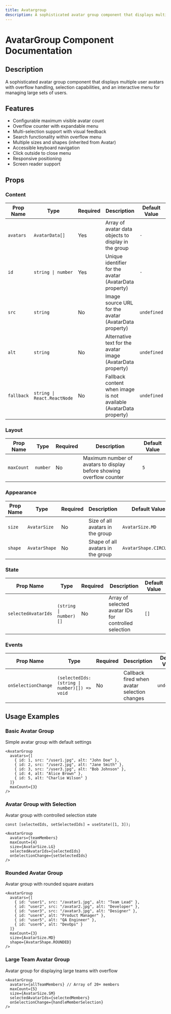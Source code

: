 ```yaml
---
title: Avatargroup
description: A sophisticated avatar group component that displays multiple user avatars with overflow handling, selection capabilities, and an interactive menu for managing large sets of users.
---
```



# AvatarGroup Component Documentation

## Description
A sophisticated avatar group component that displays multiple user avatars with overflow handling, selection capabilities, and an interactive menu for managing large sets of users.

## Features
- Configurable maximum visible avatar count
- Overflow counter with expandable menu
- Multi-selection support with visual feedback
- Search functionality within overflow menu
- Multiple sizes and shapes (inherited from Avatar)
- Accessible keyboard navigation
- Click outside to close menu
- Responsive positioning
- Screen reader support

## Props

### Content

| Prop Name | Type | Required | Description | Default Value |
|-----------|------|----------|-------------|---------------|
| `avatars` | `AvatarData[]` | Yes | Array of avatar data objects to display in the group | `-` |
| `id` | `string \| number` | Yes | Unique identifier for the avatar (AvatarData property) | `-` |
| `src` | `string` | No | Image source URL for the avatar (AvatarData property) | `undefined` |
| `alt` | `string` | No | Alternative text for the avatar image (AvatarData property) | `undefined` |
| `fallback` | `string \| React.ReactNode` | No | Fallback content when image is not available (AvatarData property) | `undefined` |

### Layout

| Prop Name | Type | Required | Description | Default Value |
|-----------|------|----------|-------------|---------------|
| `maxCount` | `number` | No | Maximum number of avatars to display before showing overflow counter | `5` |

### Appearance

| Prop Name | Type | Required | Description | Default Value |
|-----------|------|----------|-------------|---------------|
| `size` | `AvatarSize` | No | Size of all avatars in the group | `AvatarSize.MD` |
| `shape` | `AvatarShape` | No | Shape of all avatars in the group | `AvatarShape.CIRCULAR` |

### State

| Prop Name | Type | Required | Description | Default Value |
|-----------|------|----------|-------------|---------------|
| `selectedAvatarIds` | `(string \| number)[]` | No | Array of selected avatar IDs for controlled selection | `[]` |

### Events

| Prop Name | Type | Required | Description | Default Value |
|-----------|------|----------|-------------|---------------|
| `onSelectionChange` | `(selectedIds: (string \| number)[]) => void` | No | Callback fired when avatar selection changes | `undefined` |

## Usage Examples

### Basic Avatar Group
Simple avatar group with default settings

```tsx
<AvatarGroup 
  avatars={[
    { id: 1, src: "/user1.jpg", alt: "John Doe" },
    { id: 2, src: "/user2.jpg", alt: "Jane Smith" },
    { id: 3, src: "/user3.jpg", alt: "Bob Johnson" },
    { id: 4, alt: "Alice Brown" },
    { id: 5, alt: "Charlie Wilson" }
  ]}
  maxCount={3}
/>
```

### Avatar Group with Selection
Avatar group with controlled selection state

```tsx
const [selectedIds, setSelectedIds] = useState([1, 3]);

<AvatarGroup 
  avatars={teamMembers}
  maxCount={4}
  size={AvatarSize.LG}
  selectedAvatarIds={selectedIds}
  onSelectionChange={setSelectedIds}
/>
```

### Rounded Avatar Group
Avatar group with rounded square avatars

```tsx
<AvatarGroup 
  avatars={[
    { id: "user1", src: "/avatar1.jpg", alt: "Team Lead" },
    { id: "user2", src: "/avatar2.jpg", alt: "Developer" },
    { id: "user3", src: "/avatar3.jpg", alt: "Designer" },
    { id: "user4", alt: "Product Manager" },
    { id: "user5", alt: "QA Engineer" },
    { id: "user6", alt: "DevOps" }
  ]}
  maxCount={3}
  size={AvatarSize.MD}
  shape={AvatarShape.ROUNDED}
/>
```

### Large Team Avatar Group
Avatar group for displaying large teams with overflow

```tsx
<AvatarGroup 
  avatars={allTeamMembers} // Array of 20+ members
  maxCount={5}
  size={AvatarSize.SM}
  selectedAvatarIds={selectedMembers}
  onSelectionChange={handleMemberSelection}
/>
```
